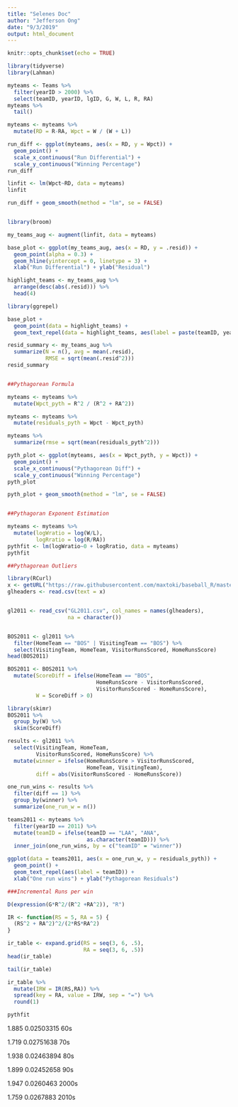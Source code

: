 ```yaml
---
title: "Selenes Doc"
author: "Jefferson Ong"
date: "9/3/2019"
output: html_document
---
```


```r
knitr::opts_chunk$set(echo = TRUE)
```


```r
library(tidyverse)
library(Lahman)

myteams <- Teams %>%
  filter(yearID > 2000) %>%
  select(teamID, yearID, lgID, G, W, L, R, RA)
myteams %>%
  tail()

myteams <- myteams %>%
  mutate(RD = R-RA, Wpct = W / (W + L))

run_diff <- ggplot(myteams, aes(x = RD, y = Wpct)) +
  geom_point() +
  scale_x_continuous("Run Differential") +
  scale_y_continuous("Winning Percentage")
run_diff

linfit <- lm(Wpct~RD, data = myteams)
linfit

run_diff + geom_smooth(method = "lm", se = FALSE)


library(broom)

my_teams_aug <- augment(linfit, data = myteams)

base_plot <- ggplot(my_teams_aug, aes(x = RD, y = .resid)) +
  geom_point(alpha = 0.3) +
  geom_hline(yintercept = 0, linetype = 3) +
  xlab("Run Differential") + ylab("Residual")

highlight_teams <- my_teams_aug %>%
  arrange(desc(abs(.resid))) %>%
  head(4)

library(ggrepel)

base_plot +
  geom_point(data = highlight_teams) +
  geom_text_repel(data = highlight_teams, aes(label = paste(teamID, yearID)))

resid_summary <- my_teams_aug %>%
  summarize(N = n(), avg = mean(.resid),
            RMSE = sqrt(mean(.resid^2)))
resid_summary


##Pythagorean Formula

myteams <- myteams %>%
  mutate(Wpct_pyth = R^2 / (R^2 + RA^2))

myteams <- myteams %>%
  mutate(residuals_pyth = Wpct - Wpct_pyth)

myteams %>%
  summarize(rmse = sqrt(mean(residuals_pyth^2)))

pyth_plot <- ggplot(myteams, aes(x = Wpct_pyth, y = Wpct)) +
  geom_point() +
  scale_x_continuous("Pythagorean Diff") +
  scale_y_continuous("Winning Percentage")
pyth_plot

pyth_plot + geom_smooth(method = "lm", se = FALSE)


##Pythagoran Exponent Estimation

myteams <- myteams %>%
  mutate(logWratio = log(W/L),
         logRratio = log(R/RA))
pythfit <- lm(logWratio~0 + logRratio, data = myteams)
pythfit

```

```r
##Pythagorean Outliers

library(RCurl)
x <- getURL("https://raw.githubusercontent.com/maxtoki/baseball_R/master/data/game_log_header.csv")
glheaders <- read.csv(text = x)


gl2011 <- read_csv("GL2011.csv", col_names = names(glheaders),
                   na = character())


BOS2011 <- gl2011 %>%
  filter(HomeTeam == "BOS" | VisitingTeam == "BOS") %>%
  select(VisitingTeam, HomeTeam, VisitorRunsScored, HomeRunsScore)
head(BOS2011)

BOS2011 <- BOS2011 %>%
  mutate(ScoreDiff = ifelse(HomeTeam == "BOS", 
                            HomeRunsScore - VisitorRunsScored, 
                            VisitorRunsScored - HomeRunsScore),
         W = ScoreDiff > 0)

library(skimr)
BOS2011 %>%
  group_by(W) %>%
  skim(ScoreDiff)

results <- gl2011 %>%
  select(VisitingTeam, HomeTeam,
         VisitorRunsScored, HomeRunsScore) %>%
  mutate(winner = ifelse(HomeRunsScore > VisitorRunsScored,
                         HomeTeam, VisitingTeam),
         diff = abs(VisitorRunsScored - HomeRunsScore))

one_run_wins <- results %>%
  filter(diff == 1) %>%
  group_by(winner) %>%
  summarize(one_run_w = n())

teams2011 <- myteams %>%
  filter(yearID == 2011) %>%
  mutate(teamID = ifelse(teamID == "LAA", "ANA",
                         as.character(teamID))) %>%
  inner_join(one_run_wins, by = c("teamID" = "winner"))

ggplot(data = teams2011, aes(x = one_run_w, y = residuals_pyth)) +
  geom_point() +
  geom_text_repel(aes(label = teamID)) +
  xlab("One run wins") + ylab("Pythagorean Residuals")

###Incremental Runs per win

D(expression(G*R^2/(R^2 +RA^2)), "R")

IR <- function(RS = 5, RA = 5) {
  (RS^2 + RA^2)^2/(2*RS*RA^2)
}

ir_table <- expand.grid(RS = seq(3, 6, .5),
                        RA = seq(3, 6, .5))
head(ir_table)

tail(ir_table)

ir_table %>%
  mutate(IRW = IR(RS,RA)) %>%
  spread(key = RA, value = IRW, sep = "=") %>%
  round(1)

```


```r
pythfit
```
 1.885       0.02503315	    60s

1.719       0.02751638	  70s

1.938            0.02463894   80s


1.899     	0.02452658	   90s
 
1.947       0.0260463    2000s

1.759     0.0267883     2010s




